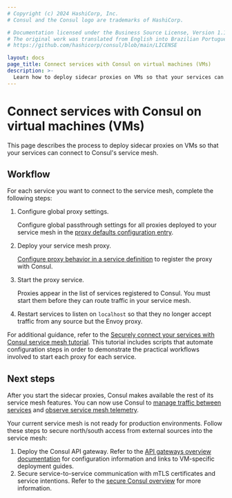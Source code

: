 ```yaml
---
# Copyright (c) 2024 HashiCorp, Inc.
# Consul and the Consul logo are trademarks of HashiCorp.

# Documentation licensed under the Business Source License, Version 1.1.
# The original work was translated from English into Brazilian Portuguese.
# https://github.com/hashicorp/consul/blob/main/LICENSE

layout: docs
page_title: Connect services with Consul on virtual machines (VMs)
description: >-
  Learn how to deploy sidecar proxies on VMs so that your services can connect to Consul's service mesh.
---
```


# Connect services with Consul on virtual machines (VMs)

This page describes the process to deploy sidecar proxies on VMs so that your services can connect to Consul's service mesh.

## Workflow

For each service you want to connect to the service mesh, complete the following steps:

1. Configure global proxy settings.

   Configure global passthrough settings for all proxies deployed to your service mesh in the [proxy defaults configuration entry](/consul/docs/reference/config-entry/proxy-defaults).
1. Deploy your service mesh proxy.

   [Configure proxy behavior in a service definition](/consul/docs/reference/service) to register the proxy with Consul.
1. Start the proxy service.

   Proxies appear in the list of services registered to Consul. You must start them before they can route traffic in your service mesh.
1. Restart services to listen on `localhost` so that they no longer accept traffic from any source but the Envoy proxy.

For additional guidance, refer to the [Securely connect your services with Consul service mesh tutorial](/consul/tutorials/get-started-vms/virtual-machine-gs-service-mesh). This tutorial includes scripts that automate configuration steps in order to demonstrate the practical workflows involved to start each proxy for each service.

## Next steps

After you start the sidecar proxies, Consul makes available the rest of its service mesh features. You can now use Consul to [manage traffic between services](/consul/docs/manage-traffic) and [observe service mesh telemetry](/consul/docs/observe/telemetry/vm).

Your current service mesh is not ready for production environments. Follow these
steps to secure
north/south access from external sources into the service mesh:

1. Deploy the Consul API gateway. Refer to the [API gateways overview
   documentation](/consul/docs/north-south/api-gateway) for configuration
   information and links to VM-specific deployment guides.
1. Secure service-to-service communication with mTLS certificates and service
   intentions. Refer to the [secure Consul overview](/consul/docs/secure) for
   more information.
